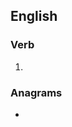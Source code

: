 ==English==

===Verb===
{{head|en|verb form}}

# {{en-third-person singular of|endue}}

===Anagrams===
* {{l|en|ensued}}